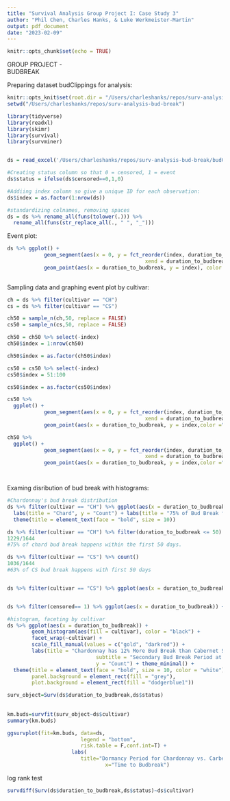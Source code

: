 ```yaml
---
title: "Survival Analysis Group Project I: Case Study 3"
author: "Phil Chen, Charles Hanks, & Luke Werkmeister-Martin" 
output: pdf_document
date: "2023-02-09"
---
```


```r
knitr::opts_chunk$set(echo = TRUE)

```

GROUP PROJECT -  
BUDBREAK 

Preparing dataset budClippings for analysis: 
```r
knitr::opts_knit$set(root.dir = "/Users/charleshanks/repos/surv-analysis-bud-break")
setwd("/Users/charleshanks/repos/surv-analysis-bud-break")

library(tidyverse)
library(readxl)
library(skimr)
library(survival)
library(survminer)


ds = read_excel('/Users/charleshanks/repos/surv-analysis-bud-break/budClippings.xlsx')

#Creating status column so that 0 = censored, 1 = event
ds$status = ifelse(ds$censored==0,1,0)

#Addiing index column so give a unique ID for each observation: 
ds$index = as.factor(1:nrow(ds))

#standardizing colnames, removing spaces
ds = ds %>% rename_all(funs(tolower(.))) %>% 
  rename_all(funs(str_replace_all(., " ", "_")))

```


Event plot:
```r


ds %>% ggplot() + 
			geom_segment(aes(x = 0, y = fct_reorder(index, duration_to_budbreak,.desc = TRUE), 
											 xend = duration_to_budbreak, yend = fct_reorder(index, duration_to_budbreak,.desc = TRUE))) + 
			geom_point(aes(x = duration_to_budbreak, y = index), color = "blue") + facet_wrap(cultivar~.)
	
```

Sampling data and graphing event plot by cultivar: 
```r
ch = ds %>% filter(cultivar == "CH")
cs = ds %>% filter(cultivar == "CS")

ch50 = sample_n(ch,50, replace = FALSE)
cs50 = sample_n(cs,50, replace = FALSE)

ch50 = ch50 %>% select(-index)
ch50$index = 1:nrow(ch50)

ch50$index = as.factor(ch50$index)

cs50 = cs50 %>% select(-index)
cs50$index = 51:100

cs50$index = as.factor(cs50$index)

cs50 %>%
  ggplot() + 
			geom_segment(aes(x = 0, y = fct_reorder(index, duration_to_budbreak,.desc = TRUE), 
											 xend = duration_to_budbreak, yend = fct_reorder(index, duration_to_budbreak,.desc = TRUE))) + 
			geom_point(aes(x = duration_to_budbreak, y = index,color ="cyan 4")) + labs(title = "Cabernet Sauvignon")

ch50 %>%
  ggplot() + 
			geom_segment(aes(x = 0, y = fct_reorder(index, duration_to_budbreak,.desc = TRUE), 
											 xend = duration_to_budbreak, yend = fct_reorder(index, duration_to_budbreak,.desc = TRUE))) + 
			geom_point(aes(x = duration_to_budbreak, y = index,color ="cyan 4")) + labs(title = "Chardonnay")




```


Examing disribution of bud break with histograms:
```r
#Chardonnay's bud break distribution
ds %>% filter(cultivar == "CH") %>% ggplot(aes(x = duration_to_budbreak)) + geom_histogram(color = "black",fill = "darkgoldenrod1") + 
  labs(title = "Chard", y = "Count") + labs(title = "75% of Bud Break for Chardonnay Occured Within First 50 Days", subtitle = "Second Bud Break Period Occurs Between 150 and 200 Days") + theme_minimal() + 
  theme(title = element_text(face = "bold", size = 10))

ds %>% filter(cultivar == "CH") %>% filter(duration_to_budbreak <= 50) %>% count()
1229/1644
#75% of chard bud break happens within the first 50 days.

ds %>% filter(cultivar == "CS") %>% count()
1036/1644
#63% of CS bud break happens with first 50 days 


ds %>% filter(cultivar == "CS") %>% ggplot(aes(x = duration_to_budbreak)) + geom_histogram() + labs(title = "63")


ds %>% filter(censored== 1) %>% ggplot(aes(x = duration_to_budbreak)) + geom_histogram()

#histogram, faceting by cultivar
ds %>% ggplot(aes(x = duration_to_budbreak)) + 
        geom_histogram(aes(fill = cultivar), color = "black") + 
        facet_wrap(~cultivar) +
        scale_fill_manual(values = c("gold", "darkred")) + 
        labs(title = "Chardonnay has 12% More Bud Break than Cabernet Sauvignon Within First 50 Days", 
                             subtitle = "Secondary Bud Break Period at Day 150",
                             y = "Count") + theme_minimal() + 
  theme(title = element_text(face = "bold", size = 10, color = "white"),
        panel.background = element_rect(fill = "grey"),
        plot.background = element_rect(fill = "dodgerblue1"))
```


```r
surv_object=Surv(ds$duration_to_budbreak,ds$status)
                   
                   
km.buds=survfit(surv_object~ds$cultivar) 
summary(km.buds)


```


```r
ggsurvplot(fit=km.buds, data=ds,           
						legend = "bottom",            
						risk.table = F,conf.int=T) +   
					 labs(        
						title="Dormancy Period for Chardonnay vs. Carbernet Sauvignon",        
								x="Time to Budbreak")
```
log rank test 

```r
survdiff(Surv(ds$duration_to_budbreak,ds$status)~ds$cultivar)
```

